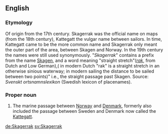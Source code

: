==English==

===Etymology===
Of {{etyl|nl}} origin from the 17th century. Skagerrak was the official name on maps (from the 18th century), Kattegatt the vulgar name between sailors. In time, Kattegatt came to be the more common name and Skagerrak only meant the outer part of the area, between Skagen and Norway. In the 19th century the names were still used synonymously. "''Skagerrak''" contains a prefix from the name [[Skagen]], and a word meaning "straight stretch"(''[[rak]]'', from Dutch and Low German),( in modern Dutch "rak" is a straight stretch in an otherwise sinious waterway; in modern sailing the distance to be sailed between two points)" i.e., the straight passage past Skagen.  Source: ''Svenskt ortsnamnslexikon'' (Swedish lexicon of placenames).

===Proper noun===
{{en-proper-noun}}

# The marine passage between [[Norway]] and [[Denmark]], formerly also included the passage between Sweden and Denmark now called the [[Kattegatt]].

[[de:Skagerrak]]
[[sv:Skagerrak]]
